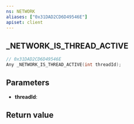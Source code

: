 ```yaml
---
ns: NETWORK
aliases: ["0x31DAD2CD6D49546E"]
apiset: client
---
```

## _NETWORK_IS_THREAD_ACTIVE

```c
// 0x31DAD2CD6D49546E
Any _NETWORK_IS_THREAD_ACTIVE(int threadId);
```


## Parameters
* **threadId**:

## Return value
